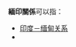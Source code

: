 {{NoteTA|G1=地名}}
'''緬印關係'''可以指：

* [[印度－缅甸关系|印度－缅甸关系]]
* {{link-en|印度尼西亞－緬甸關係|Indonesia–Myanmar relations}}

{{disambig|cat=四字消歧義}}